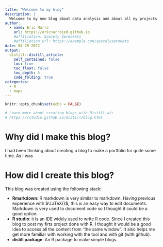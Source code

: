 ```yaml
---
title: "Welcome to my blog"
description: |
  Welcome to my new blog about data analysis and about all my projects.
author:
  - name: Eric Narro
    url: https://ericnarroied.github.io
    #affiliation: Spacely Sprockets
    #affiliation_url: https://example.com/spacelysprokets
date: 04-29-2022
output:
  distill::distill_article:
    self_contained: false
    toc: true
    toc_float: false
    toc_depth: 5
    code_folding: true
categories:
  - R
  - maps
---
```


```r
knitr::opts_chunk$set(echo = FALSE)

# Learn more about creating blogs with Distill at:
# https://rstudio.github.io/distill/blog.html

```


# Why did I make this blog?

I had been thinking about creating a blog to make a portfolio for quite some time. As i was 

# How did I create this blog?

This blog was created using the following stack:

* **Rmarkdown**: R markdown is very similar to markdown. Having previous experience with $\LaTeX{}$, this is an easy way to edit documents. Markdown is very used to document code so I thought it could be a good option.
* **R studio**: it is an IDE widely used to write R code. Since I created this blog to post my firts project done with R, I thought it would be a good idea to access all the content from "the same window". It also helps me get more familiar with working with the tool and with git (with github).
* **distill package**: An R package to make simple blogs. 

